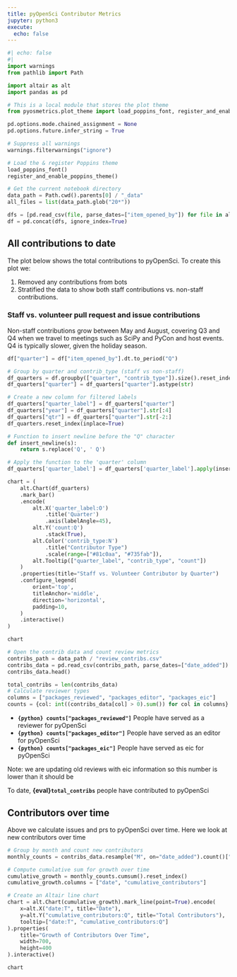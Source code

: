 ```yaml
---
title: pyOpenSci Contributor Metrics 
jupyter: python3
execute:
  echo: false
---
```



```python
#| echo: false
#| 
import warnings
from pathlib import Path

import altair as alt
import pandas as pd

# This is a local module that stores the plot theme
from pyosmetrics.plot_theme import load_poppins_font, register_and_enable_poppins_theme

pd.options.mode.chained_assignment = None
pd.options.future.infer_string = True

# Suppress all warnings
warnings.filterwarnings("ignore")

# Load the & register Poppins theme
load_poppins_font()
register_and_enable_poppins_theme()
```


```python
# Get the current notebook directory
data_path = Path.cwd().parents[0] / "_data"  
all_files = list(data_path.glob("20*"))

dfs = [pd.read_csv(file, parse_dates=["item_opened_by"]) for file in all_files]
df = pd.concat(dfs, ignore_index=True)
```

## All contributions to date 

The plot below shows the total contributions to pyOpenSci. To create this plot we:

1. Removed any contributions from bots
2. Stratified the data to show both staff contributions vs. non-staff contributions. 

### Staff vs. volunteer pull request and issue contributions

Non-staff contributions grow between May and August, covering Q3 and Q4 when we travel to meetings such as SciPy and PyCon and host events. Q4 is typically slower, given the holiday season.  


```python
df["quarter"] = df["item_opened_by"].dt.to_period("Q")

# Group by quarter and contrib_type (staff vs non-staff)
df_quarters = df.groupby(["quarter", "contrib_type"]).size().reset_index(name="count")
df_quarters["quarter"] = df_quarters["quarter"].astype(str)

# Create a new column for filtered labels
df_quarters["quarter_label"] = df_quarters["quarter"]
df_quarters["year"] = df_quarters["quarter"].str[:4]
df_quarters["qtr"] = df_quarters["quarter"].str[-2:]
df_quarters.reset_index(inplace=True)

# Function to insert newline before the "Q" character
def insert_newline(s):
    return s.replace('Q', ' Q')

# Apply the function to the 'quarter' column
df_quarters['quarter_label'] = df_quarters['quarter_label'].apply(insert_newline)


```


```python
chart = (
    alt.Chart(df_quarters)
    .mark_bar()
    .encode(
        alt.X('quarter_label:O')
            .title('Quarter')
            .axis(labelAngle=45),
        alt.Y('count:Q')
            .stack(True),
        alt.Color('contrib_type:N')
            .title("Contributor Type")
            .scale(range=["#81c0aa", "#735fab"]),
        alt.Tooltip(["quarter_label", "contrib_type", "count"])
    )
    .properties(title="Staff vs. Volunteer Contributor by Quarter")
    .configure_legend(
        orient='top',
        titleAnchor='middle',
        direction='horizontal',
        padding=10,
    )
    .interactive()
)

chart
```


```python
# Open the contrib data and count review metrics
contribs_path = data_path / "review_contribs.csv"
contribs_data = pd.read_csv(contribs_path, parse_dates=["date_added"])
contribs_data.head()
```


```python
total_contribs = len(contribs_data)
# Calculate reviewer types 
columns = ["packages_reviewed", "packages_editor", "packages_eic"]
counts = {col: int((contribs_data[col] > 0).sum()) for col in columns}

```



::: {.callout-note}

* **`{python} counts["packages_reviewed"]`** People have served as a reviewer for pyOpenSci
* **`{python} counts["packages_editor"]`** People have served as an editor for pyOpenSci
* **`{python} counts["packages_eic"]`** People have served as eic for pyOpenSci
:::


 
Note: we are updating old reviews with eic information so this number is lower than it should be

To date, **{eval}`total_contribs`** people have contributed to pyOpenSci

## Contributors over time
Above we calculate issues and prs to pyOpenSci over time. Here we look at new contributors over time


```python
# Group by month and count new contributors
monthly_counts = contribs_data.resample("M", on="date_added").count()["name"]

# Compute cumulative sum for growth over time
cumulative_growth = monthly_counts.cumsum().reset_index()
cumulative_growth.columns = ["date", "cumulative_contributors"]

```


```python

# Create an Altair line chart
chart = alt.Chart(cumulative_growth).mark_line(point=True).encode(
    x=alt.X("date:T", title="Date"),
    y=alt.Y("cumulative_contributors:Q", title="Total Contributors"),
    tooltip=["date:T", "cumulative_contributors:Q"]
).properties(
    title="Growth of Contributors Over Time",
    width=700,
    height=400
).interactive()

chart
```
